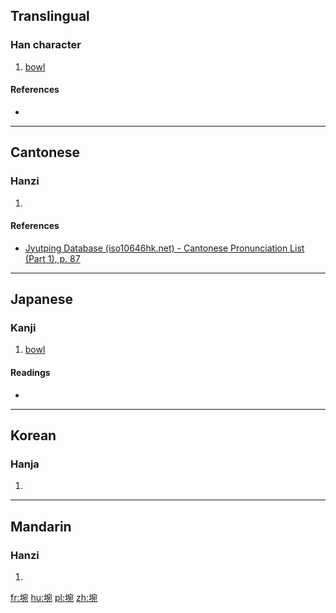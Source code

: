 ==Translingual==

===Han character===
{{Han char|rn=32|rad=土|as=08|sn=11|four=|canj=GJNU|ids=⿰土宛}}

# [[bowl]]

====References====
* {{Han ref|kx=0230.310|dkj=05171|dj=0466.360|hdz=10458.050|uh=57E6|ud=22502}}

----

==Cantonese==

===Hanzi===
{{yue-hanzi|jyut=[[wun2]]|y=wun2}}

# {{defn|lang=yue|sort=土08}}

====References====
*[http://www.iso10646hk.net/jp/document/download.jsp Jyutping Database (iso10646hk.net) - Cantonese Pronunciation List (Part 1), p. 87]

----

==Japanese==

===Kanji===
{{ja-kanji|grade=|rs=土08}}

# [[bowl]]

====Readings====
* {{ja-readings|on=[[わん]] (wan)|kun=}}

----

==Korean==

===Hanja===
{{ko-hanja|hangeul=완|rv=wan|mr=wan}}

# {{defn|lang=ko|sort=土08}}

----

==Mandarin==

===Hanzi===
{{cmn-hanzi|pin=[[wǎn]] ([[wan3]])|wg=wan<sup>3</sup>}}

# {{defn|lang=cmn|sort=土08}}

[[fr:埦]]
[[hu:埦]]
[[pl:埦]]
[[zh:埦]]